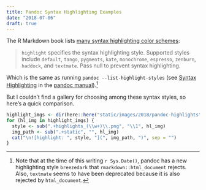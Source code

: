 ```yaml
---
title: Pandoc Syntax Highlighting Examples
date: "2018-07-06"
draft: true
---
```


The R Markdown book lists [many syntax highlighting color schemes](https://bookdown.org/yihui/rmarkdown/html-document.html#appearance-and-style):

> `highlight` specifies the syntax highlighting style. Supported styles include `default`, `tango`, `pygments`, `kate`, `monochrome`, `espresso`, `zenburn`, `haddock`, and `textmate`. Pass null to prevent syntax highlighting.

Which is the same as running `pandoc --list-highlight-styles` (see [Syntax Highlighting](http://pandoc.org/MANUAL.html#syntax-highlighting) in the [pandoc manual](http://pandoc.org/MANUAL.html)).[^1]

[^1]: Note that at the time of this writing `r Sys.Date()`, pandoc has a new highlighting style `breezedark` that `rmarkdown::html_document` rejects. Also, `textmate` seems to have been deprecated because it is also rejected by `html_document`.

But I couldn't find a gallery for choosing among these syntax styles, so here's a quick comparison.

```r
highlight_imgs <- dir(here::here("static/images/2018/pandoc-highlights"), full.names = TRUE, pattern = "\\.png")
for (hl_img in highlight_imgs) {
  style <- sub(".+highlights_(\\w+)\\.png", "\\1", hl_img)
  img_path <- sub(".+static", "", hl_img)
  cat("\n![highlight: ", style, "](", img_path, ")", sep = "")
}
```
